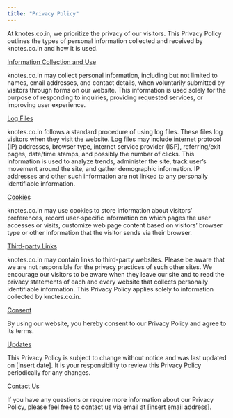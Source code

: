 ```yaml
---
title: "Privacy Policy"
---
```


At knotes.co.in, we prioritize the privacy of our visitors. This Privacy Policy outlines the types of personal information collected and received by knotes.co.in and how it is used.

[Information Collection and Use]{.underline}

knotes.co.in may collect personal information, including but not limited to names, email addresses, and contact details, when voluntarily submitted by visitors through forms on our website. This information is used solely for the purpose of responding to inquiries, providing requested services, or improving user experience.

[Log Files]{.underline}

knotes.co.in follows a standard procedure of using log files. These files log visitors when they visit the website. Log files may include internet protocol (IP) addresses, browser type, internet service provider (ISP), referring/exit pages, date/time stamps, and possibly the number of clicks. This information is used to analyze trends, administer the site, track user's movement around the site, and gather demographic information. IP addresses and other such information are not linked to any personally identifiable information.

[Cookies]{.underline}

knotes.co.in may use cookies to store information about visitors' preferences, record user-specific information on which pages the user accesses or visits, customize web page content based on visitors' browser type or other information that the visitor sends via their browser.

[Third-party Links]{.underline}

knotes.co.in may contain links to third-party websites. Please be aware that we are not responsible for the privacy practices of such other sites. We encourage our visitors to be aware when they leave our site and to read the privacy statements of each and every website that collects personally identifiable information. This Privacy Policy applies solely to information collected by knotes.co.in.

[Consent]{.underline}

By using our website, you hereby consent to our Privacy Policy and agree to its terms.

[Updates]{.underline}

This Privacy Policy is subject to change without notice and was last updated on \[insert date\]. It is your responsibility to review this Privacy Policy periodically for any changes.

[Contact Us]{.underline}

If you have any questions or require more information about our Privacy Policy, please feel free to contact us via email at \[insert email address\].
